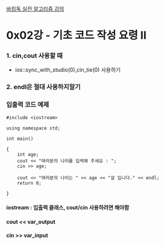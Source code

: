 
[바킹독 실전 알고리즘 강의](https://youtube.com/playlist?list=PLtqbFd2VIQv4O6D6l9HcD732hdrnYb6CY&si=n8_QIvE71rDxra-Y)

# 0x02강 - 기초 코드 작성 요령 II

### 1. cin,cout 사용할 때

- ios::sync_with_studio(0),cin_tie(0) 사용하기

### **2. endl은 절대 사용하지말기**

### 입출력 코드 예제

```
#include <iostream>

using namespace std;

int main()

{
    int age;
    cout << "여러분의 나이를 입력해 주세요 : ";
    cin >> age;

    cout << "여러분의 나이는 " << age << "살 입니다." << endl;
    return 0;

}
```

#### iostream : 입출력 클래스, cout/cin 사용하려면 해야함

#### cout << var_output

#### cin >> var_input

